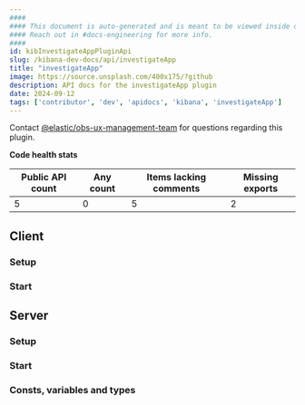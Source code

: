 ```yaml
---
####
#### This document is auto-generated and is meant to be viewed inside our experimental, new docs system.
#### Reach out in #docs-engineering for more info.
####
id: kibInvestigateAppPluginApi
slug: /kibana-dev-docs/api/investigateApp
title: "investigateApp"
image: https://source.unsplash.com/400x175/?github
description: API docs for the investigateApp plugin
date: 2024-09-12
tags: ['contributor', 'dev', 'apidocs', 'kibana', 'investigateApp']
---
```




Contact [@elastic/obs-ux-management-team](https://github.com/orgs/elastic/teams/obs-ux-management-team) for questions regarding this plugin.

**Code health stats**

| Public API count  | Any count | Items lacking comments | Missing exports |
|-------------------|-----------|------------------------|-----------------|
| 5 | 0 | 5 | 2 |

## Client

### Setup
<DocDefinitionList data={[investigateAppObj.client.setup]}/>

### Start
<DocDefinitionList data={[investigateAppObj.client.start]}/>

## Server

### Setup
<DocDefinitionList data={[investigateAppObj.server.setup]}/>

### Start
<DocDefinitionList data={[investigateAppObj.server.start]}/>

### Consts, variables and types
<DocDefinitionList data={investigateAppObj.server.misc}/>

